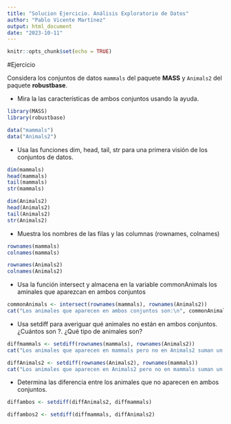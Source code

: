 ```yaml
---
title: "Solucion Ejercicio. Análisis Exploratorio de Datos"
author: "Pablo Vicente Martínez"
output: html_document
date: "2023-10-11"
---
```


```r
knitr::opts_chunk$set(echo = TRUE)
```

#Ejercicio 

Considera los conjuntos de datos `mammals` del paquete **MASS** y `Animals2` del paquete **robustbase**.

+ Mira la las características de ambos conjuntos usando la ayuda.

```r
library(MASS)
library(robustbase)

data("mammals")
data("Animals2")
```

+ Usa las funciones dim, head, tail, str para una primera visión de los conjuntos de datos.

```r
dim(mammals)
head(mammals)
tail(mammals)
str(mammals)

dim(Animals2)
head(Animals2)
tail(Animals2)
str(Animals2)
```

+ Muestra los nombres de las filas y las columnas (rownames, colnames)

```r
rownames(mammals)
colnames(mammals)

rownames(Animals2)
colnames(Animals2)
```

+ Usa la función intersect y almacena en la variable commonAnimals los aminales que aparezcan en ambos conjuntos

```r
commonAnimals <- intersect(rownames(mammals), rownames(Animals2))
cat("Los animales que aparecen en ambos conjuntos son:\n", commonAnimals)
```

+ Usa setdiff para averiguar qué animales no están en ambos conjuntos. ¿Cuántos son ?. ¿Qué tipo de animales son?

```r
diffmammals <- setdiff(rownames(mammals), rownames(Animals2))
cat("Los animales que aparecen en mammals pero no en Animals2 suman un total de", length(diffmammals), "y son los siguientes:\n", diffmammals, "\n")

diffAnimals2 <- setdiff(rownames(Animals2), rownames(mammals))
cat("Los animales que aparecen en Animals2 pero no en mammals suman un total de", length(diffAnimals2), "y son los siguientes:\n", diffAnimals2, "\n")
```

+ Determina las diferencia entre los animales que no aparecen en ambos conjuntos.

```r
diffambos <- setdiff(diffAnimals2, diffmammals)

diffambos2 <- setdiff(diffmammals, diffAnimals2)

```



